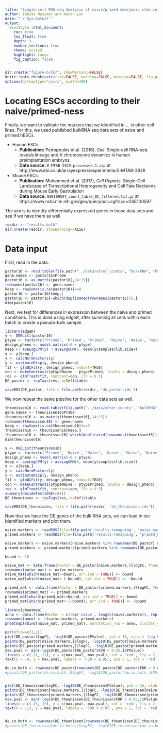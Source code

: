 ```yaml
---
title: "Single-cell RNA-seq Analysis of naive/primed embryonic stem cells: remapping naivete"
author: Tobias Messmer and Aaron Lun
date: "`r Sys.Date()`"
output: 
  BiocStyle::html_document:
    toc: true
    toc_float: true
    depth: 3
    number_sections: true
    theme: united 
    highlight: tango 
    fig_caption: false
---
```


```r
dir.create("figure-bulk/", showWarning=FALSE)
knitr::opts_chunk$set(error=FALSE, warning=FALSE, message=FALSE, fig.path="figure-bulk/")
options(bitmapType="cairo", width=100)
```

# Locating ESCs according to their naive/primed-ness

Finally, we want to validate the markers that we identified in ... in other cell lines.
For this, we used published bulkRNA seq data sets of naive and primed hESCs.

- Human ESCs:
    - __Publication:__ Petropoulos et al. (2016), _Cell_. Single-cell RNA-seq reveals lineage and X chromosome dynamics in human preimplantation embryos. 
    - __Data source:__ `E-MTAB-3929.processed.1.zip` at http://www.ebi.ac.uk/arrayexpress/experiments/E-MTAB-3929
- Mouse ESCs:
    - __Publication:__ Mohammed et al. (2017), _Cell Reports_. Single-Cell Landscape of Transcriptional Heterogeneity and Cell Fate Decisions during Mouse Early Gastrulation
    - __Data source:__ `GSE100597_count_table_QC_filtered.txt.gz` at https://www.ncbi.nlm.nih.gov/geo/query/acc.cgi?acc=GSE100597


The aim is to identify differentially expressed genes in those data sets and see if we have them as well.

```r
resdir <- "results-bulk"
dir.create(resdir, showWarning=FALSE)
```

# Data input

First, read in the data.

```r
pastor16 <- read.table(file.path("../data/other_counts", "bulkRNA", "Pastor2016_rawReadcountRNAseq.txt"), sep = "\t", header = TRUE)
gene.names <- pastor16$Probe
pastor16 <- as.matrix(pastor16[,14:19])
rownames(pastor16) <- gene.names
keep <- rowSums(is.na(pastor16))==0
pastor16 <- pastor16[keep,]
pastor16 <- pastor16[-which(duplicated(rownames(pastor16))),]
dim(pastor16)
```

Next, we test for differences in expression between the naive and primed conditions.
This is done using _edgeR_, after summing all cells within each batch to create a pseudo-bulk sample.

```r
library(edgeR)
y <- DGEList(pastor16)
ptype <- factor(c('Primed', 'Primed', 'Primed', 'Naive', 'Naive', 'Naive'))
design_pheno <- model.matrix(~0 + ptype) 
keep <- aveLogCPM(y) > aveLogCPM(5, mean(y$samples$lib.size))
y <- y[keep,]
y <- calcNormFactors(y)
y <- estimateDisp(y, design_pheno)
fit <- glmQLFit(y, design_pheno, robust=TRUE)
con <- makeContrasts(ptypeNaive - ptypePrimed, levels = design_pheno)
res <- glmTreat(fit, contrast=con, lfc = 0.5)
DE_pastor <- topTags(res, n=Inf)$table

saveRDS(DE_pastor, file = file.path(resdir, 'de_pastor.rds'))
```

We now repeat the same pipeline for the other data sets as well.

```r
theunissen16 <- read.table(file.path("../data/other_counts", "bulkRNA", "Theunissen2016_rawReadcountRNAseq.txt"), sep = "\t", header = TRUE)
gene.names <- theunissen16$Probe
theunissen16 <- as.matrix(theunissen16[,14:23])
rownames(theunissen16) <- gene.names
keep <- rowSums(is.na(theunissen16))==0
theunissen16 <- theunissen16[keep,]
theunissen16 <- theunissen16[-which(duplicated(rownames(theunissen16))),]
dim(theunissen16)
```


```r
y <- DGEList(theunissen16)
ptype <- factor(c('Primed', 'Naive', 'Naive', 'Naive', 'Naive', 'Naive', 'Naive', 'Primed', 'Primed', 'Primed'))
design_pheno <- model.matrix(~0 + ptype) 
keep <- aveLogCPM(y) > aveLogCPM(5, mean(y$samples$lib.size))
y <- y[keep,]
y <- calcNormFactors(y)
y <- estimateDisp(y, design_pheno)
fit <- glmQLFit(y, design_pheno, robust=TRUE)
con <- makeContrasts(ptypeNaive - ptypePrimed, levels = design_pheno)
res <- glmTreat(fit, contrast=con, lfc = 0.5)
summary(decideTestsDGE(res))
DE_theunissen <- topTags(res, n=Inf)$table

saveRDS(DE_theunissen, file = file.path(resdir, 'de_theunissen.rds'))
```

Now that we have the DE genes of the bulk RNA sets, we can load in our identified markers and plot them.

```r
naive.markers <- readRDS(file=file.path('results-remapping', "naive_markers.rds"))
primed.markers <- readRDS(file=file.path('results-remapping', "primed_markers.rds"))

naive.markers <- naive.markers[naive.markers %in% rownames(DE_pastor) & naive.markers %in% rownames(DE_theunissen)]
primed.markers <- primed.markers[primed.markers %in% rownames(DE_pastor) & primed.markers %in% rownames(DE_theunissen)]

bound <- 10

naive_mat <- data.frame(Pastor = DE_pastor[naive.markers,]$logFC, Theunissen = DE_theunissen[naive.markers,]$logFC)
rownames(naive_mat) <- naive.markers
naive_mat[which(naive_mat>=bound, arr.ind = TRUE)] <- bound
naive_mat[which(naive_mat< (-bound), arr.ind = TRUE)] <- -bound

primed_mat <- data.frame(Pastor = DE_pastor[primed.markers,]$logFC, Theunissen = DE_theunissen[primed.markers,]$logFC)
rownames(primed_mat) <- primed.markers 
primed_mat[which(primed_mat>=bound, arr.ind = TRUE)] <- bound
primed_mat[which(primed_mat< (-bound), arr.ind = TRUE)] <- -bound

library(pheatmap)
anno <- data.frame(Marker = c(rep('naive', length(naive.markers)), rep('primed', length(primed.markers))))
rownames(anno) <- c(naive.markers, primed.markers)
pheatmap(rbind(naive_mat, primed_mat), annotation_row = anno, cluster_cols = FALSE)
```

```r
par(mfrow=c(1,2))
plot(DE_pastor$logFC, -log10(DE_pastor$PValue), pch = 16, xlab = 'Log FC', ylab = '- Log10(Pval)', bty = 'n', main = 'Pastor, 2016', xlim = c(-11, 11))
points(DE_pastor[naive.markers,]$logFC, -log10(DE_pastor[naive.markers,]$PValue), pch = 16, cex = 1.5, col = 'orange')
points(DE_pastor[primed.markers,]$logFC, -log10(DE_pastor[primed.markers,]$PValue), pch = 16, cex = 1.5, col = 'royalblue1')
max.pval <- min(-log10(DE_pastor[DE_pastor$FDR < 0.05,]$PValue))
lines(x = c(-11, 11), y = c(max.pval, max.pval), col = 'red', lty = 2, lwd = 3)
text(x = -9, y = max.pval, labels = 'FDR < 0.05', pos = 1, col = 'red')

de.in.both <- rownames(DE_pastor[rownames(DE_pastor[DE_pastor$FDR < 0.05,]) %in% c(naive.markers, primed.markers),])
#points(DE_pastor[de.in.both,]$logFC, -log10(DE_pastor[de.in.both,]$PValue), pch = 16, cex = 1.5, col = 'red')


plot(DE_theunissen$logFC, -log10(DE_theunissen$PValue), pch = 16, xlab = 'Log FC', ylab = '- Log10(Pval)', bty = 'n', main = 'Theunissen, 2016', xlim = c(-15, 15))
points(DE_theunissen[naive.markers,]$logFC, -log10(DE_theunissen[naive.markers,]$PValue), pch = 16, cex = 1.5, col = 'orange')
points(DE_theunissen[primed.markers,]$logFC, -log10(DE_theunissen[primed.markers,]$PValue), pch = 16, cex = 1.5, col = 'royalblue1')
max.pval <- min(-log10(DE_theunissen[DE_theunissen$FDR < 0.05,]$PValue))
lines(x = c(-15, 15), y = c(max.pval, max.pval), col = 'red', lty = 2, lwd = 3)
text(x = -12, y = max.pval, labels = 'FDR < 0.05', pos = 1, col = 'red')


de.in.both <- rownames(DE_theunissen[rownames(DE_theunissen[DE_theunissen$FDR < 0.05,]) %in% c(naive.markers, primed.markers),])
#points(DE_theunissen[de.in.both,]$logFC, -log10(DE_theunissen[de.in.both,]$PValue), pch = 16, cex = 1.5, col = 'red')
```

